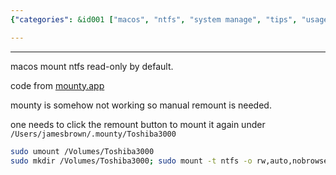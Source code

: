 ```yaml
---
{"categories": &id001 ["macos", "ntfs", "system manage", "tips", "usage"], "category": "Volume Management", "date": "2022-08-08 05:19:14", "description": "This article provides a step-by-step guide on how to mount NTFS volumes on MacOS using a command-line tool, along with troubleshooting tips for fixing issues when the app is not functioning properly. The instructions cover the process of unmounting and remounting a specific volume to ensure smooth performance.", "tags": *id001, "title": "Macos Mount Ntfs Volumes"}

---
```


------

macos mount ntfs read-only by default.

code from [mounty.app](https://mounty.app/)

mounty is somehow not working so manual remount is needed.

one needs to click the remount button to mount it again under `/Users/jamesbrown/.mounty/Toshiba3000`

```bash
sudo umount /Volumes/Toshiba3000
sudo mkdir /Volumes/Toshiba3000; sudo mount -t ntfs -o rw,auto,nobrowse /dev/<diskIdentifier> /Volumes/Toshiba3000

```

